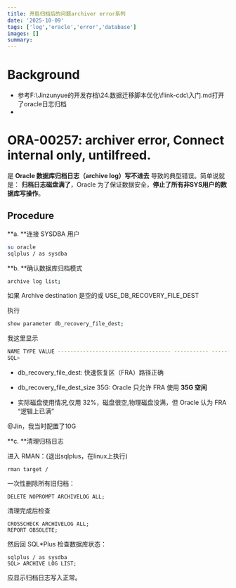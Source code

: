 ```yaml
---
title: 开启归档后的问题archiver error系列
date: '2025-10-09'
tags: ['log','oracle','error','database']
images: []
summary: 
---
```


# Background

+ 参考F:\Jinzunyue的开发存档\24.数据迁移脚本优化\flink-cdc\入门.md打开了oracle日志归档
+ 

# ORA-00257: archiver error, Connect internal only, untilfreed.

是 **Oracle 数据库归档日志（archive log）写不进去** 导致的典型错误。简单说就是：
 **归档日志磁盘满了**，Oracle 为了保证数据安全，**停止了所有非SYS用户的数据库写操作**。

## Procedure

**a. **连接 SYSDBA 用户

```bash
su oracle
sqlplus / as sysdba
```

**b. **确认数据库归档模式

```bash
archive log list;
```

如果 Archive destination 是空的或 USE_DB_RECOVERY_FILE_DEST

执行

```bash
show parameter db_recovery_file_dest;
```

我这里显示

```bash
NAME TYPE VALUE ------------------------------------ ----------- ------------------------------ db_recovery_file_dest string /join/oracle/oradata/recovery_ area db_recovery_file_dest_size big integer 35G 
SQL> 
```

+ db_recovery_file_dest: 快速恢复区（FRA）路径正确

+ db_recovery_file_dest_size 35G:  Oracle 只允许 FRA 使用 **35G 空间**
+ 实际磁盘使用情况,仅用 32%，磁盘很空,物理磁盘没满，但 Oracle 认为 FRA “逻辑上已满”

@Jin，我当时配置了10G

**c. **清理归档日志

进入 RMAN：(退出sqlplus，在linux上执行)

```
rman target /
```

一次性删除所有旧归档：

```
DELETE NOPROMPT ARCHIVELOG ALL;
```

清理完成后检查

```
CROSSCHECK ARCHIVELOG ALL;
REPORT OBSOLETE;
```

然后回 SQL*Plus 检查数据库状态：

```
sqlplus / as sysdba
SQL> ARCHIVE LOG LIST;
```

应显示归档日志写入正常。